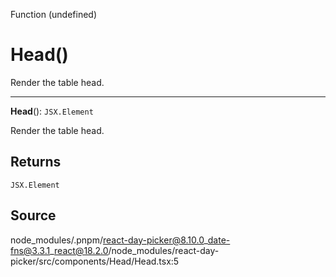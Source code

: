 <SectionTitle>Function (undefined)</SectionTitle>

# Head()

<Description>
Render the table head.
</Description>

---

<a id="undefined" name="undefined"></a>

<SignatureMemberIdentifier>**Head**(): `JSX.Element`</SignatureMemberIdentifier>

Render the table head.

## Returns

`JSX.Element`

## Source

node\_modules/.pnpm/react-day-picker@8.10.0\_date-fns@3.3.1\_react@18.2.0/node\_modules/react-day-picker/src/components/Head/Head.tsx:5
